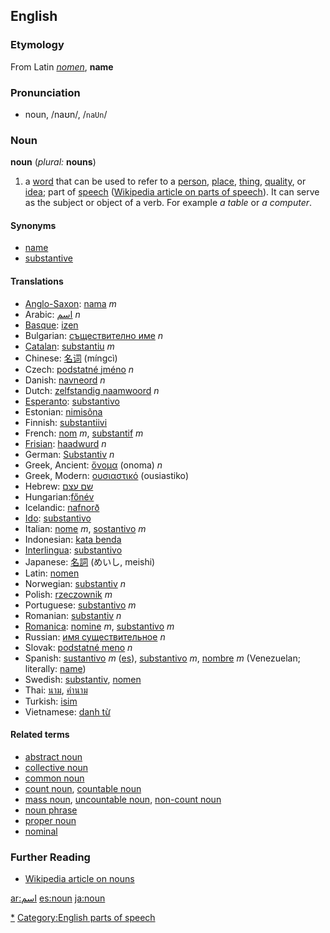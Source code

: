 ==English==
===Etymology===
From Latin ''[[nomen]]'', '''name'''

===Pronunciation===
*noun, /naʊn/, /<tt>naUn</tt>/

===Noun===
'''noun''' (''plural:'' '''nouns''')

# a [[word]] that can be used to refer to a [[person]], [[place]], [[thing]], [[quality]], or [[idea]]; part of [[speech]] ([[w:Part of speech|Wikipedia article on parts of speech]]). It can serve as the subject or object of a verb. For example ''a table'' or ''a computer''.

====Synonyms====
*[[name]]
*[[substantive]]

====Translations====
*[[Anglo-Saxon]]: [[nama]] ''m''
*Arabic: [[اسم]] ''n''
*[[Basque]]: [[izen]]
*Bulgarian: [[съществително име]] ''n''
*[[Catalan]]: [[substantiu]] ''m''
*Chinese: [[名词]] (míngcì)
*Czech: [[podstatné jméno]] ''n''
*Danish: [[navneord]] ''n''
*Dutch: [[zelfstandig naamwoord]] ''n''
*[[Esperanto]]: [[substantivo]]
*Estonian: [[nimisõna]]
*Finnish: [[substantiivi]]
*French: [[nom]] ''m'', [[substantif]] ''m''
*[[Frisian]]: [[haadwurd]] ''n''
*German: [[Substantiv]] ''n''
*Greek, Ancient: [[ὄνομα]] (onoma) ''n'' 
*Greek, Modern: [[ουσιαστικό]] (ousiastiko)
*Hebrew: [[שם עצם]]
*Hungarian:[[főnév]]
*Icelandic: [[nafnorð]]
*[[Ido]]: [[substantivo]]
*Italian: [[nome]] ''m'', [[sostantivo]] ''m''
*Indonesian: [[kata benda]]
*[[Interlingua]]: [[substantivo]]
*Japanese: [[名詞]] (めいし, meishi)
*Latin: [[nomen]]
*Norwegian: [[substantiv]] ''n''
*Polish: [[rzeczownik]] ''m''
*Portuguese: [[substantivo]] ''m''
*Romanian: [[substantiv]] ''n''
*[[Romanica]]: [[nomine]] ''m'', [[substantivo]] ''m''
*Russian: [[имя существительное]] ''n''
*Slovak: [[podstatné meno]] ''n''
*Spanish: [[sustantivo]] ''m'' ([[:es:sustantivo|es]]), [[substantivo]] ''m'', [[nombre]] ''m'' (Venezuelan; literally: [[name]])
*Swedish: [[substantiv]], [[nomen]]
*Thai: [[นาม]], [[คำนาม]]
*Turkish: [[isim]]
*Vietnamese: [[danh từ]]

====Related terms====
* [[abstract noun]]
* [[collective noun]]
* [[common noun]]
* [[count noun]], [[countable noun]]
* [[mass noun]], [[uncountable noun]], [[non-count noun]]
* [[noun phrase]]
* [[proper noun]]
* [[nominal]]

===Further Reading===
* [[w:noun|Wikipedia article on nouns]]

[[Category:English nouns|*]]
[[Category:English parts of speech]]

[[ar:اسم]]
[[es:noun]]
[[ja:noun]]